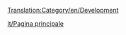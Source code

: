[[Translation:Category/en/Development]]

{{en/Bilingual box| It
| ---
| The following is a list of pages relating to OpenTTD development.}}



[[it/Pagina principale]]